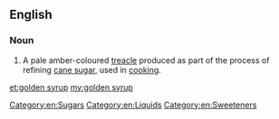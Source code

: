 ==English==

===Noun===
{{wikipedia}}
{{en-noun|head=[[golden]] [[syrup]]|-|s}}

# A pale amber-coloured [[treacle]] produced as part of the process of refining [[cane sugar]], used in [[cooking]].

[[Category:en:Sugars]]
[[Category:en:Liquids]]
[[Category:en:Sweeteners]]

[[et:golden syrup]]
[[my:golden syrup]]